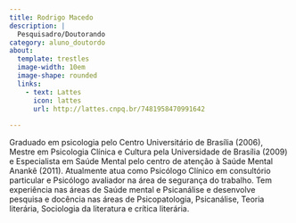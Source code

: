 ```yaml
---
title: Rodrigo Macedo
description: |
  Pesquisadro/Doutorando
category: aluno_doutordo
about:
  template: trestles
  image-width: 10em
  image-shape: rounded
  links:
    - text: Lattes
      icon: lattes
      url: http://lattes.cnpq.br/7481958470991642
   
---
```


Graduado em psicologia pelo Centro Universitário de Brasília (2006), Mestre em Psicologia Clínica e Cultura pela Universidade de Brasília (2009) e Especialista em Saúde Mental pelo centro de atenção à Saúde Mental Anankê (2011). Atualmente atua como Psicólogo Clínico em consultório particular e Psicólogo avaliador na área de segurança do trabalho. Tem experiência nas áreas de Saúde mental e Psicanálise e desenvolve pesquisa e docência nas áreas de Psicopatologia, Psicanálise, Teoria literária, Sociologia da literatura e crítica literária.

<!-- Google tag (gtag.js) -->
<script async src="https://www.googletagmanager.com/gtag/js?id=G-GB2MGT95N0"></script>
<script>
  window.dataLayer = window.dataLayer || [];
  function gtag(){dataLayer.push(arguments);}
  gtag('js', new Date());

  gtag('config', 'G-GB2MGT95N0');
</script>